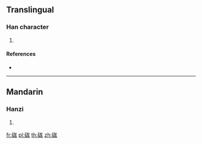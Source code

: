{{character info/new}}
==Translingual==

===Han character===
{{Han char|rn=112|rad=石|as=07|sn=12|four=13612|canj=MRIUH}}

# {{defn|Han|sort=石07}}

====References====
* {{Han ref|kx=0830.340|dkj=24220|dj=1246.270|hdz=42433.010|uh=7865|ud=30821|bh=DAC7|bd=56007}}

----

==Mandarin==

===Hanzi===
{{cmn-hanzi|pin=[[mǎng]] ([[mang3]])|wg=mang<sup>3</sup>}}

# {{defn|lang=cmn|sort=石07}}

[[fr:硥]]
[[pl:硥]]
[[th:硥]]
[[zh:硥]]